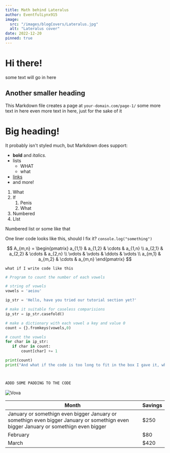 ```yaml
---
title: Math behind Lateralus
author: EventfulLynx915
image:
  src: "/images/blogCovers/Lateralus.jpg"
  alt: "Lateralus cover"
date: 2022-12-20
pinned: true
---
```


# Hi there!
some text will go in here
## Another smaller heading
This Markdown file creates a page at `your-domain.com/page-1/`
some more text in here
even more text in here, just for the sake of it
# Big heading!
It probably isn't styled much, but Markdown does support:
- **bold** and _italics._
- lists
    - WHAT
    - what
- [links](https://www.w3schools.com/css/tryit.asp?filename=trycss_link)
- and more!

1. What
2. If
    1. Penis
    2. What
3. Numbered
4. LIst

Numbered list or some like that

One liner code looks like this, should I fix it?
`console.log("something")`

$$
A_{m,n} =
\begin{pmatrix}
a_{1,1} & a_{1,2} & \cdots & a_{1,n} \\
a_{2,1} & a_{2,2} & \cdots & a_{2,n} \\
\vdots & \vdots & \ddots & \vdots \\
a_{m,1} & a_{m,2} & \cdots & a_{m,n}
\end{pmatrix}
$$

`what if I write code like this`
```py index.js
# Program to count the number of each vowels

# string of vowels
vowels = 'aeiou'

ip_str = 'Hello, have you tried our tutorial section yet?'

# make it suitable for caseless comparisions
ip_str = ip_str.casefold()

# make a dictionary with each vowel a key and value 0
count = {}.fromkeys(vowels,0)

# count the vowels
for char in ip_str:
   if char in count:
       count[char] += 1

print(count)
print("And what if the code is too long to fit in the box I gave it, what happens than, tha'ts the question I should be asking myself?")



ADDD SOME PADDING TO THE CODE
```

![Vova](/images/blogImages/post-1/baby-eat-camera.gif "a title")

| Month    | Savings |
| -------- | ------- |
| January   or somethign even bigger January   or somethign even bigger January   or somethign even bigger January   or somethign even bigger| $250    |
| February | $80     |
| March    | $420    |


